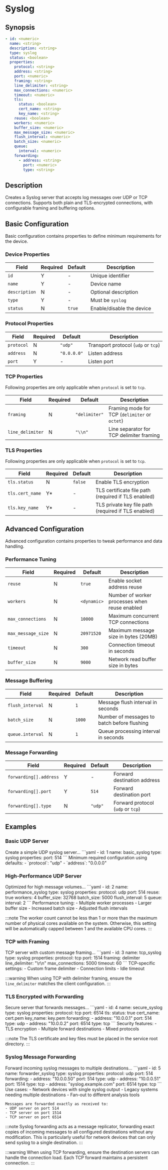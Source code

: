 
# Syslog

## Synopsis

```yaml {5}
- id: <numeric>
  name: <string>
  description: <string>
  type: syslog
  status: <boolean>
  properties:
    protocol: <string>
    address: <string>
    port: <numeric>
    framing: <string>
    line_delimiter: <string>
    max_connections: <numeric>
    timeout: <numeric>
    tls:
      status: <boolean>
      cert_name: <string>
      key_name: <string>
    reuse: <boolean>
    workers: <numeric>
    buffer_size: <numeric>
    max_message_size: <numeric>
    flush_interval: <numeric>
    batch_size: <numeric>
    queue:
      interval: <numeric>
    forwarding:
      - address: <string>
        port: <numeric>
        type: <string>
```

## Description

Creates a Syslog server that accepts log messages over UDP or TCP connections. Supports both plain and TLS-encrypted connections, with configurable framing and buffering options.

## Basic Configuration

Basic configuration contains properties to define minimum requirements for the device.

### Device Properties

|Field|Required|Default|Description|
|---|---|---|---|
|`id`|Y|-|Unique identifier|
|`name`|Y|-|Device name|
|`description`|N|-|Optional description|
|`type`|Y|-|Must be `syslog`|
|`status`|N|`true`|Enable/disable the device|

### Protocol Properties

|Field|Required|Default|Description|
|---|---|---|---|
|`protocol`|N|`"udp"`|Transport protocol (`udp` or `tcp`)|
|`address`|N|`"0.0.0.0"`|Listen address|
|`port`|Y|-|Listen port|

### TCP Properties

Following properties are only applicable when `protocol` is set to `tcp`.

|Field|Required|Default|Description|
|---|---|---|---|
|`framing`|N|`"delimiter"`|Framing mode for TCP (`delimiter` or `octet`)|
|`line_delimiter`|N|`"\\n"`|Line separator for TCP delimiter framing|

### TLS Properties

Following properties are only applicable when `protocol` is set to `tcp`.

|Field|Required|Default|Description|
|---|---|---|---|
|`tls.status`|N|`false`|Enable TLS encryption|
|`tls.cert_name`|Y*|-|TLS certificate file path (required if TLS enabled)|
|`tls.key_name`|Y*|-|TLS private key file path (required if TLS enabled)|

## Advanced Configuration

Advanced configuration contains properties to tweak performance and data handling.

### Performance Tuning

|Field|Required|Default|Description|
|---|---|---|---|
|`reuse`|N|`true`|Enable socket address reuse|
|`workers`|N|`<dynamic>`|Number of worker processes when reuse enabled|
|`max_connections`|N|`10000`|Maximum concurrent TCP connections| 
|`max_message_size`|N|`20971520`|Maximum message size in bytes (20MB)|
|`timeout`|N|`300`|Connection timeout in seconds|
|`buffer_size`|N|`9000`|Network read buffer size in bytes|

### Message Buffering

|Field|Required|Default|Description|
|---|---|---|---|
|`flush_interval`|N|`1`|Message flush interval in seconds|
|`batch_size`|N|`1000`|Number of messages to batch before flushing|
|`queue.interval`|N|`1`|Queue processing interval in seconds|

### Message Forwarding

|Field|Required|Default|Description|
|---|---|---|---|
|`forwarding[].address`|Y|-|Forward destination address| 
|`forwarding[].port`|Y|`514`|Forward destination port|
|`forwarding[].type`|N|`"udp"`|Forward protocol (`udp` or `tcp`)|

## Examples

### Basic UDP Server

<ExampleGrid>
  <CommentCol>
    Create a simple UDP syslog server...
  </CommentCol>
  <CodeCol>
    ```yaml
    - id: 1
      name: basic_syslog
      type: syslog  
      properties:
        port: 514
    ```
  </CodeCol>
  <CommentCol>
    Minimum required configuration using defaults:
    - `protocol`: "udp"
    - `address`: "0.0.0.0"
  </CommentCol>
</ExampleGrid>

### High-Performance UDP Server 

<ExampleGrid>
  <CommentCol>
    Optimized for high message volumes...
  </CommentCol>
  <CodeCol>
    ```yaml
    - id: 2
      name: performance_syslog
      type: syslog
      properties:
        protocol: udp
        port: 514
        reuse: true 
        workers: 4
        buffer_size: 32768
        batch_size: 5000
        flush_interval: 5
        queue:
          interval: 2
    ```
  </CodeCol>
  <CommentCol>
    Performance tuning:
    - Multiple worker processes
    - Larger buffer size
    - Increased batch size
    - Adjusted flush intervals
  </CommentCol>
</ExampleGrid>

:::note
The worker count cannot be less than 1 or more than the maximum number of physical cores available on the system. 
Otherwise, this setting will be automatically capped between 1 and the available CPU cores.
:::

### TCP with Framing

<ExampleGrid>
  <CommentCol>
    TCP server with custom message framing...
  </CommentCol>
  <CodeCol>
    ```yaml
    - id: 3
      name: tcp_syslog  
      type: syslog
      properties:
        protocol: tcp
        port: 1514
        framing: delimiter
        line_delimiter: "\r\n"
        max_connections: 5000
        timeout: 60
    ```
  </CodeCol>
  <CommentCol>
    TCP-specific settings:
    - Custom frame delimiter
    - Connection limits
    - Idle timeout
  </CommentCol>
</ExampleGrid>

:::warning
When using TCP with delimiter framing, ensure the `line_delimiter` matches the client configuration.
:::

### TLS Encrypted with Forwarding

<ExampleGrid>
  <CommentCol>
    Secure server that forwards messages...
  </CommentCol>
  <CodeCol>
    ```yaml
    - id: 4
      name: secure_syslog
      type: syslog  
      properties:
        protocol: tcp
        port: 6514
        tls:
          status: true
          cert_name: cert.pem
          key_name: key.pem
        forwarding:
          - address: "10.0.0.1"
            port: 514
            type: udp
          - address: "10.0.0.2" 
            port: 6514
            type: tcp
    ```
  </CodeCol>
  <CommentCol>
    Security features:
    - TLS encryption
    - Multiple forward destinations
    - Mixed protocols
  </CommentCol>
</ExampleGrid>

:::note
The TLS certificate and key files must be placed in the service root directory.
:::

### Syslog Message Forwarding

<ExampleGrid>
  <CommentCol>
    Forward incoming syslog messages to multiple destinations...
  </CommentCol>
  <CodeCol>
    ```yaml
    - id: 5
      name: forwarder_syslog
      type: syslog
      properties:
        protocol: udp
        port: 514
        forwarding:
          - address: "10.0.0.50"
            port: 514
            type: udp
          - address: "10.0.0.51"
            port: 1514
            type: tcp
          - address: "syslog.example.com"
            port: 6514
            type: tcp
    ```
  </CodeCol>
  <CommentCol>
    Use cases:
    - Network devices with single syslog output
    - Legacy systems needing multiple destinations
    - Fan-out to different analysis tools
    
    Messages are forwarded exactly as received to:
    - UDP server on port 514
    - TCP server on port 1514  
    - TCP server on port 6514
  </CommentCol>
</ExampleGrid>

:::note
Syslog forwarding acts as a message replicator, forwarding exact copies of incoming messages to all configured destinations without any modification. This is particularly useful for network devices that can only send syslog to a single destination.
:::

:::warning
When using TCP forwarding, ensure the destination servers can handle the connection load. Each TCP forward maintains a persistent connection.
:::